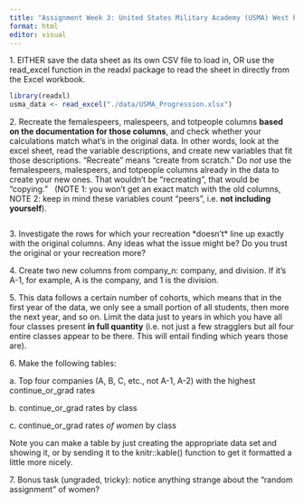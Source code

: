 ```yaml
---
title: "Assignment Week 3: United States Military Academy (USMA) West Point Data"
format: html
editor: visual
---
```


1\. EITHER save the data sheet as its own CSV file to load in, OR use the read_excel function in the readxl package to read the sheet in directly from the Excel workbook.

```r
library(readxl)
usma_data <- read_excel("./data/USMA_Progression.xlsx")
```

2\. Recreate the femalespeers, malespeers, and totpeople columns **based on the documentation for those columns**, and check whether your calculations match what's in the original data. In other words, look at the excel sheet, read the variable descriptions, and create new variables that fit those descriptions. "Recreate" means "create from scratch." Do *not* use the femalespeers, malespeers, and totpeople columns already in the data to create your new ones. That wouldn't be "recreating", that would be "copying."   (NOTE 1: you won't get an exact match with the old columns, NOTE 2: keep in mind these variables count "peers", i.e. **not including yourself**).

```r

```

3\. Investigate the rows for which your recreation \*doesn't\* line up exactly with the original columns. Any ideas what the issue might be? Do you trust the original or your recreation more?

4\. Create two new columns from company_n: company, and division. If it's A-1, for example, A is the company, and 1 is the division.

5\. This data follows a certain number of cohorts, which means that in the first year of the data, we only see a small portion of all students, then more the next year, and so on. Limit the data just to years in which you have all four classes present **in full quantity** (i.e. not just a few stragglers but all four entire classes appear to be there. This will entail finding which years those are).

6\. Make the following tables:

a\. Top four companies (A, B, C, etc., not A-1, A-2) with the highest continue_or_grad rates

b\. continue_or_grad rates by class

c\. continue_or_grad rates *of women* by class

Note you can make a table by just creating the appropriate data set and showing it, or by sending it to the knitr::kable() function to get it formatted a little more nicely.

7\. Bonus task (ungraded, tricky): notice anything strange about the "random assignment" of women?
